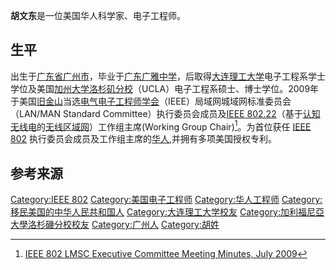 {{copyedit|time=2011-12-22T06:11:36+00:00}}
{{BLPsources|time=2011-12-22T06:11:36+00:00}}
'''胡文东'''是一位美国华人科学家、电子工程师。

==生平==
出生于[[广东省|广东省]][[广州市|广州市]]，毕业于[[广东广雅中学|广东广雅中学]]，后取得[[大连理工大学|大连理工大学]]电子工程系学士学位及美国[[加州大学洛杉矶分校|加州大学洛杉矶分校]]（UCLA）电子工程系硕士、博士学位。2009年于美国[[旧金山|旧金山]]当选[[电气电子工程师学会|电气电子工程师学会]]（IEEE）局域网城域网标准委员会（LAN/MAN Standard Committee）执行委员会成员及[[IEEE_802.22|IEEE 802.22]]（基于[[认知无线电|认知无线电]]的[[无线区域网|无线区域网]]）工作组主席(Working Group Chair)<ref>[http://ieee802.org/minutes/2009-July/20090717-closing-minutes-v1.pdf IEEE 802 LMSC Executive Committee Meeting Minutes, July 2009]</ref>。为首位获任 [[IEEE_802|IEEE 802]] 执行委员会成员及工作组主席的[[华人|华人]],并拥有多项美国授权专利。

== 参考来源 ==
{{Reflist|2}}

{{Authority control}}
{{DEFAULTSORT:H}}
[[Category:IEEE_802|Category:IEEE 802]]
[[Category:美国电子工程师|Category:美国电子工程师]]
[[Category:华人工程师|Category:华人工程师]]
[[Category:移民美国的中华人民共和国人|Category:移民美国的中华人民共和国人]]
[[Category:大连理工大学校友|Category:大连理工大学校友]]
[[Category:加利福尼亞大學洛杉磯分校校友|Category:加利福尼亞大學洛杉磯分校校友]]
[[Category:广州人|Category:广州人]]
[[Category:胡姓|Category:胡姓]]